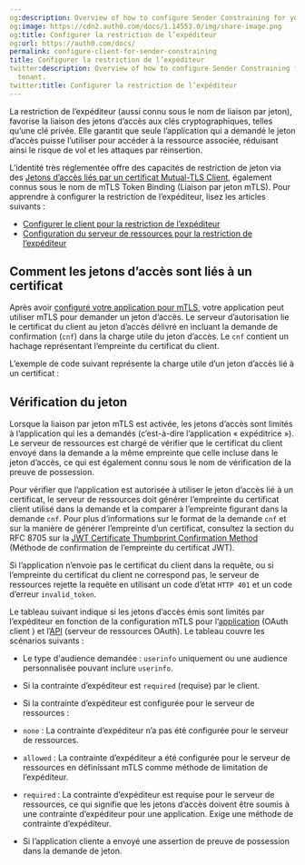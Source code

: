 ```yaml
---
og:description: Overview of how to configure Sender Constraining for your Auth0 tenant.
og:image: https://cdn2.auth0.com/docs/1.14553.0/img/share-image.png
og:title: Configurer la restriction de l’expéditeur
og:url: https://auth0.com/docs/
permalink: configure-client-for-sender-constraining
title: Configurer la restriction de l’expéditeur
twitter:description: Overview of how to configure Sender Constraining for your Auth0
  tenant.
twitter:title: Configurer la restriction de l’expéditeur
---
```




La restriction de l’expéditeur (aussi connu sous le nom de liaison par jeton), favorise la liaison des jetons d’accès aux clés cryptographiques, telles qu’une clé privée. Elle garantit que seule l’application qui a demandé le jeton d’accès puisse l’utiliser pour accéder à la ressource associée, réduisant ainsi le risque de vol et les attaques par réinsertion.

L’identité très réglementée offre des capacités de restriction de jeton via des [Jetons d’accès liés par un certificat Mutual-TLS Client](https://www.rfc-editor.org/rfc/rfc8705), également connus sous le nom de mTLS Token Binding (Liaison par jeton mTLS). Pour apprendre à configurer la restriction de l’expéditeur, lisez les articles suivants :

* [Configurer le client pour la restriction de l’expéditeur](/configure-client-for-sender-constraining)
* [Configuration du serveur de ressources pour la restriction de l’expéditeur](/configure-sender-constraining/configure-resource-server-for-sender-constraining)

## Comment les jetons d’accès sont liés à un certificat



Après avoir [configuré votre application pour mTLS](/configure-mtls/configure-mtls-for-a-client), votre application peut utiliser mTLS pour demander un jeton d’accès. Le serveur d’autorisation lie le certificat du client au jeton d’accès délivré en incluant la demande de confirmation (`cnf`) dans la charge utile du jeton d’accès. Le `cnf` contient un hachage représentant l’empreinte du certificat du client.

L’exemple de code suivant représente la charge utile d’un jeton d’accès lié à un certificat :



## Vérification du jeton

Lorsque la liaison par jeton mTLS est activée, les jetons d’accès sont limités à l’application qui les a demandés (c’est-à-dire l’application « expéditrice »). Le serveur de ressources est chargé de vérifier que le certificat du client envoyé dans la demande a la même empreinte que celle incluse dans le jeton d’accès, ce qui est également connu sous le nom de vérification de la preuve de possession.

Pour vérifier que l’application est autorisée à utiliser le jeton d’accès lié à un certificat, le serveur de ressources doit générer l’empreinte du certificat client utilisé dans la demande et la comparer à l’empreinte figurant dans la demande `cnf`.  Pour plus d’informations sur le format de la demande `cnf` et sur la manière de générer l’empreinte d’un certificat, consultez la section du RFC 8705 sur la [JWT Certificate Thumbprint Confirmation Method](https://www.rfc-editor.org/rfc/rfc8705#name-jwt-certificate-thumbprint-) (Méthode de confirmation de l’empreinte du certificat JWT).

Si l’application n’envoie pas le certificat du client dans la requête, ou si l’empreinte du certificat du client ne correspond pas, le serveur de ressources rejette la requête en utilisant un code d’état `HTTP 401` et un code d’erreur `invalid_token`.

Le tableau suivant indique si les jetons d’accès émis sont limités par l’expéditeur en fonction de la configuration mTLS pour l’[application](/get-started/applications/configure-mtls/configure-mtls-for-a-client) (OAuth client ) et l’[API](/get-started/applications/configure-mtls/set-up-resource-server-for-token-binding) (serveur de ressources OAuth). Le tableau couvre les scénarios suivants :

* Le type d'audience demandée : `userinfo` uniquement ou une audience personnalisée pouvant inclure `userinfo`.
* Si la contrainte d’expéditeur est `required` (requise) par le client.
* Si la contrainte d’expéditeur est configurée pour le serveur de ressources :

* `none` : La contrainte d’expéditeur n’a pas été configurée pour le serveur de ressources.
* `allowed` : La contrainte d’expéditeur a été configurée pour le serveur de ressources en définissant mTLS comme méthode de limitation de l’expéditeur.
* `required` : La contrainte d’expéditeur est requise pour le serveur de ressources, ce qui signifie que les jetons d’accès doivent être soumis à une contrainte d’expéditeur pour une application. Exige une méthode de contrainte d’expéditeur.
* Si l’application cliente a envoyé une assertion de preuve de possession dans la demande de jeton.